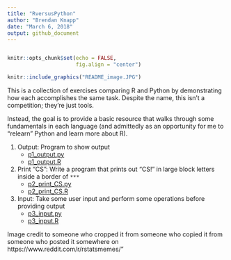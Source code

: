 ```yaml
---
title: "RversusPython"
author: "Brendan Knapp"
date: "March 6, 2018"
output: github_document
---
```


<p align="center">
  <img />
</p>

```r
knitr::opts_chunk$set(echo = FALSE, 
                      fig.align = "center")
```

```r
knitr::include_graphics("README_image.JPG")
```

This is a collection of exercises comparing R and Python by demonstrating how each accomplishes the same task. Despite the name, this isn't a competition; they're just tools.

Instead, the goal is to provide a basic resource that walks through some fundamentals in each language (and admittedly as an opportunity for me to "relearn" Python and learn more about R).

1. Output: Program to show output
    * [p1_output.py](Python/p1_output.py)
    * [p1_output.R](R/p1_output.R)
2. Print "CS": Write a program that prints out "CS!" in large block letters inside a border of `***`
    * [p2_print_CS.py](Python/p2_print_CS.py)
    * [p2_print_CS.R](R/p2_print_CS.R)
3. Input: Take some user input and perform some operations before providing output
    * [p3_input.py](Python/p3_input.py)
    * [p3_input.R](R/p3_input.R)








Image credit to someone who cropped it from someone who copied it from someone who posted it somewhere on https://www.reddit.com/r/rstatsmemes/" 
